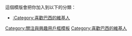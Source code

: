 {{Userbox
  |border-c = #000000
  |border-s = 1
  |id-c     = #FFFFFF
  |id-s     = 12
  |id-fc    = #000000
  |info-c   = #00923f
  |info-s   = 9
  |info-fc  = #f8c300
  |id       = <center>[[File:Flag_of_Brazil.svg|60px]]</center>
  |info     = 這個用戶喜欢[[巴西]]这个国家。
}}<includeonly>[[Category:喜歡巴西的維基人|{{PAGENAME}}]]</includeonly>
<noinclude>
<p style="clear: both; padding-top: 2em">
這個模版會把你加入到以下的分類：
*[[:Category:喜歡巴西的維基人]]


</p>
[[Category:關注與興趣用戶框模板]]
[[Category:喜歡巴西的維基人]]

</noinclude>